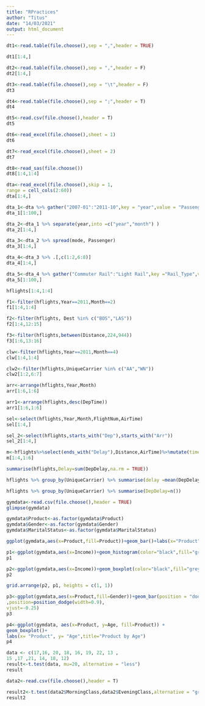 ---
title: "RPractices"
author: "Titus"
date: "14/03/2021"
output: html_document
---

```{r}
dt1<-read.table(file.choose(),sep = ",",header = TRUE)
```

```{r}
dt1[1:4,]
```

```{r}
dt2<-read.table(file.choose(),sep = ",",header = F)
dt2[1:4,]
```

```{r}
dt3<-read.table(file.choose(),sep = "\t",header = F)
dt3
```

```{r}
dt4<-read.table(file.choose(),sep = ";",header = T)
dt4
```

```{r}
dt5<-read.csv(file.choose(),header = T)
dt5
```

```{r}
dt6<-read_excel(file.choose(),sheet = 1)
dt6
```

```{r}
dt7<-read_excel(file.choose(),sheet = 2)
dt7
```

```{r}
dt8<-read_sas(file.choose())
dt8[1:4,1:4]
```

```{r}
dta<-read_excel(file.choose(),skip = 1,
range = cell_cols(2:60))
dta[1:4,]
```

```{r}
dta_1<-dta %>% gather("2007-01":"2011-10",key = "year",value = "Passenger")
dta_1[1:100,]
```

```{r}
dta_2<-dta_1 %>% separate(year,into =c("year","month") )
dta_2[1:4,]
```

```{r}
dta_3<-dta_2 %>% spread(mode, Passenger)
dta_3[1:4,]
```

```{r}
dta_4<-dta_3 %>% .[,c(1:2,6:8)]
dta_4[1:4,]
```

```{r}
dta_5<-dta_4 %>% gather("Commuter Rail":"Light Rail",key ="Rail_Type",value = Passengers)
dta_5[1:100,]
```

```{r}
hflights[1:4,1:4]
```

```{r}
f1<-filter(hflights,Year==2011,Month==2)
f1[1:4,1:4]
```

```{r}
f2<-filter(hflights, Dest %in% c("BOS","LAS"))
f2[1:4,12:15]
```

```{r}
f3<-filter(hflights,between(Distance,224,944))
f3[1:6,13:16]
```

```{r}
clw<-filter(hflights,Year==2011,Month==4)
clw[1:4,1:4]
```

```{r}
clw2<-filter(hflights,UniqueCarrier %in% c("AA","WN"))
clw2[1:2,6:7]
```

```{r}
arr<-arrange(hflights,Year,Month)
arr[1:6,1:6]
```

```{r}
arr1<-arrange(hflights,desc(DepTime))
arr1[1:6,1:6]
```

```{r}
sel<-select(hflights,Year,Month,FlightNum,AirTime)
sel[1:4,]
```

```{r}
sel_2<-select(hflights,starts_with("Dep"),starts_with("Arr"))
sel_2[1:4,]
```

```{r}
m<-hflights%>%select(ends_with("Delay"),Distance,AirTime)%>%mutate(time_gain=ArrDelay-DepDelay,speed=Distance/AirTime * 60)
m[1:4,1:6]
```

```{r}
summarise(hflights,Delay=sum(DepDelay,na.rm = TRUE))
```

```{r}
hflights %>% group_by(UniqueCarrier) %>% summarise(delay =mean(DepDelay,na.rm=TRUE))
```

```{r}
hflights %>% group_by(UniqueCarrier) %>% summarise(DepDelay=n())
```

```{r}
gymdata<-read.csv(file.choose(),header = TRUE)
glimpse(gymdata)
```

```{r}
gymdata$Product<-as.factor(gymdata$Product)
gymdata$Gender<-as.factor(gymdata$Gender)
gymdata$MaritalStatus<-as.factor(gymdata$MaritalStatus)
```

```{r}
ggplot(gymdata,aes(x=Product,fill=Product))+geom_bar()+labs(x="Product",y="Frequency",title = "Distribution of Products")+geom_text(stat = "count",aes(label=..count..),vjust=0.3)
```

```{r}
p1<-ggplot(gymdata,aes(x=Income))+geom_histogram(color="black",fill="gray")+scale_x_continuous(labels = comma)+labs(title = "Histogram of Income",x="Income",y="Frequency")
p1
```

```{r}
p2<-ggplot(gymdata,aes(x=Income))+geom_boxplot(color="black",fill="grey")+scale_x_continuous(labels = comma)+labs(title= "Boxplot of Income",x="Income")
p2
```

```{r}
grid.arrange(p2, p1, heights = c(1, 1))
```

```{r}
p3<-ggplot(gymdata,aes(x=Product,fill=Gender))+geom_bar(position = "dodge")+labs(title = "Product Buyers By Gender",x="Products",y="Frequency")+geom_text(stat='count',aes(label=..count..)
,position=position_dodge(width=0.9),
vjust=-0.25)
p3
```

```{r}
p4<-ggplot(gymdata, aes(x=Product, y=Age, fill=Product)) +
geom_boxplot()+
labs(x= "Product", y= "Age",title="Product by Age")
p4
```

```{r}
data <- c(17,16, 20, 18, 16, 19, 22, 13 ,
15 ,17 ,21, 14, 18, 12)
result<-t.test(data, mu=20, alternative = "less")
result
```

```{r}
data2<-read.csv(file.choose(),header = T)


```

```{r}
result2<-t.test(data2$MorningClass,data2$EveningClass,alternative = "greater")
result2
```